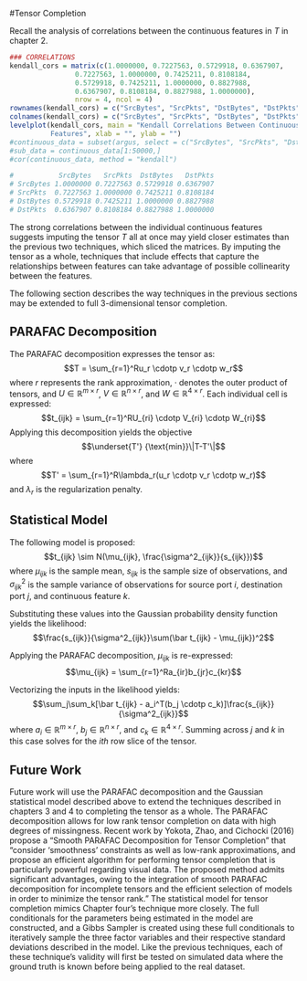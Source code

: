 #Tensor Completion

Recall the analysis of correlations between the continuous features in $T$ in chapter 2. 

```r
### CORRELATIONS
kendall_cors = matrix(c(1.0000000, 0.7227563, 0.5729918, 0.6367907,
                0.7227563, 1.0000000, 0.7425211, 0.8108184,
                0.5729918, 0.7425211, 1.0000000, 0.8827988,
                0.6367907, 0.8108184, 0.8827988, 1.0000000),
                nrow = 4, ncol = 4)
rownames(kendall_cors) = c("SrcBytes", "SrcPkts", "DstBytes", "DstPkts")
colnames(kendall_cors) = c("SrcBytes", "SrcPkts", "DstBytes", "DstPkts")
levelplot(kendall_cors, main = "Kendall Correlations Between Continuous 
          Features", xlab = "", ylab = "")
#continuous_data = subset(argus, select = c("SrcBytes", "SrcPkts", "DstBytes", "DstPkts"))
#sub_data = continuous_data[1:50000,]
#cor(continuous_data, method = "kendall")

#           SrcBytes   SrcPkts  DstBytes   DstPkts
# SrcBytes 1.0000000 0.7227563 0.5729918 0.6367907
# SrcPkts  0.7227563 1.0000000 0.7425211 0.8108184
# DstBytes 0.5729918 0.7425211 1.0000000 0.8827988
# DstPkts  0.6367907 0.8108184 0.8827988 1.0000000

```

The strong correlations between the individual continuous features suggests imputing the tensor $T$ all at once may yield closer estimates than the previous two techniques, which sliced the matrices. By imputing the tensor as a whole, techniques that include effects that capture the relationships between features can take advantage of possible collinearity between the features. 

The following section describes the way techniques in the previous sections may be extended to full 3-dimensional tensor completion. 

## PARAFAC Decomposition

The PARAFAC decomposition expresses the tensor as: $$T = \sum_{r=1}^Ru_r \cdotp v_r \cdotp w_r$$ where $r$ represents the rank approximation, $\cdotp$ denotes the outer product of tensors, and $U \in \mathbb{R}^{m \times r}$, $V \in \mathbb{R}^{n \times r}$, and $W \in \mathbb{R}^{4 \times r}$. Each individual cell is expressed: $$t_{ijk} = \sum_{r=1}^RU_{ri} \cdotp V_{ri} \cdotp W_{ri}$$ Applying this decomposition yields the objective $$\underset{T'} {\text{min}}\|T-T'\|$$ where $$T' = \sum_{r=1}^R\lambda_r(u_r \cdotp v_r \cdotp w_r)$$ and $\lambda_r$ is the regularization penalty.

## Statistical Model

The following model is proposed: 
$$t_{ijk} \sim N(\mu_{ijk}, \frac{\sigma^2_{ijk}}{s_{ijk}})$$ 
where $\mu_{ijk}$ is the sample mean, $s_{ijk}$ is the sample size of observations, and $\sigma^2_{ijk}$ is the sample variance of observations for source port $i$, destination port $j$, and continuous feature $k$.

Substituting these values into the Gaussian probability density function yields the likelihood: $$\frac{s_{ijk}}{\sigma^2_{ijk}}\sum(\bar t_{ijk} - \mu_{ijk})^2$$

Applying the PARAFAC decomposition, $\mu_{ijk}$ is re-expressed: $$\mu_{ijk} = \sum_{r=1}^Ra_{ir}b_{jr}c_{kr}$$

Vectorizing the inputs in the likelihood yields: $$\sum_j\sum_k[\bar t_{ijk} - a_i^T(b_j \cdotp c_k)]\frac{s_{ijk}}{\sigma^2_{ijk}}$$ where $a_i \in \mathbb{R}^{m \times r}$, $b_j \in \mathbb{R}^{n \times r}$, and $c_k \in \mathbb{R}^{4 \times r}$. Summing across $j$ and $k$ in this case solves for the $ith$ row slice of the tensor.

## Future Work

Future work will use the PARAFAC decomposition and the Gaussian statistical model described above to extend the techniques described in chapters 3 and 4 to completing the tensor as a whole. The PARAFAC decomposition allows for low rank tensor completion on data with high degrees of missingness. Recent work by Yokota, Zhao, and Cichocki (2016) propose a "Smooth PARAFAC Decomposition for Tensor Completion" that "consider 'smoothness' constraints as well as low-rank approximations, and propose an efficient algorithm for performing tensor completion that is particularly powerful regarding visual data. The proposed method admits significant advantages, owing to the integration of smooth PARAFAC decomposition for incomplete tensors and the efficient selection of models in order to minimize the tensor rank." The statistical model for tensor completion mimics Chapter four's technique more closely. The full conditionals for the parameters being estimated in the model are constructed, and a Gibbs Sampler is created using these full conditionals to iteratively sample the three factor variables and their respective standard deviations described in the model. Like the previous techniques, each of these technique's validity will first be tested on simulated data where the ground truth is known before being applied to the real dataset.


<!-- Recall the Residual Sum of Squares (RSS) of the likelihood for an Ordinary Least Squares (OLS) regression is expressed: $$\sum_l(y_l-B^Tx_l)^2$$  -->

<!-- Adding a weight, $w_l$ to the summation yields a Weighted Least Squares problem (WLS) $$\sum_l^nw_l(y_l-\beta^Tx_l)^2 (2)$$ that is analagous to the vectorized likelihood equation (1) with $w_l = \frac{n_{ijk}}{\sigma^2_{ijk}}$, $\beta = a_i$, $x = (b_j \cdotp c_k)$. -->

<!-- With this formulation its now possible to solve for the optimal values for each slice $a_i$ of the tensor. -->

<!-- Recall that in a traditional vectorized OLS, $y = X\beta + \sigma\epsilon$, where $y \in \mathbb{R_{n \times 1}}$, $X \in \mathbb{R_{n \times p}}$, $\beta \in \mathbb{R_{p \times 1}}$, and $\\sigma\epsilon \in \mathbb{R_{n \times 1}}$. Solving the maximum likelihood estimator of $\beta$, gives $\hat \beta = (X^TX)^{-1}X^Ty$.  -->

<!-- Applying this formulation to the weighted least squares gives $y = X\beta + W^{-\frac{1}{2}}\epsilon$. Solving for the weighted least squares estimator gives $\hat \beta = (X^TWX)^{-1}X^TWy$.  -->

<!-- Repeating this estimation technique across each slice of the tensor $a_i$, $b_j$, $c_k$ results in a completed model for $y_{ijk}$. -->

<!-- ## Motivation -->

<!-- The previous section's results reflected the need for an imputation strategy that accounted for the variability in the number of observations observed for each port combination when imputing that particular combination's cell. The following section constructs a statistical model that takes frequency of observations for each cell into account and repeatedly samples from that statistical model to complete the matrix.  -->

<!-- ## AMMI Model  -->

<!-- Additive Main Effects and Multiplicative Interaction Models (AMMI models) provide a defined statistical model for each cell in the ports matrix. In particular, the model combines the additive effects of the initial ANOVA imputation with the multiplicative effects yielded from singular value decomposition described in the previous section. More importantly, the model also includes a variance term for each cell that takes into account the differing frequency of observations in each port combination. Applying the same mathematical notation as the previous section, the model is formally expressed: $$y_{i,j} = u + a_i + b_j + \mathbf{u_i}D\mathbf{v_j^T} + \sigma_{i,j}\epsilon_{i,j}$$ -->
<!-- where $sigma_{i,j}$ is the variance for the $ith$ row $jth$ column in the ports combination matrix, and $\epsilon \sim N(0,1)$. -->




